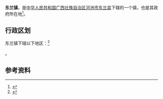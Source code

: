 {{Notability Unreferenced |time=2017-08-22T10:55:42+00:00}}
{{中国乡级行政区|45/12/24/100/000}}
'''东兰镇'''，是[[中华人民共和国|中华人民共和国]][[广西壮族自治区|广西壮族自治区]][[河池市|河池市]][[东兰县|东兰县]]下辖的一个镇，也是其政府所在地<ref>{{PRC admin/ref sgc|{{PRC admin/parent|45/12/24/100/000}}}}</ref>。

== 行政区划 ==

东兰镇下辖以下地区：<ref>{{PRC admin/ref sgc|45/12/24/100/000}}</ref>

{{PRC admin/children|45/12/24/100/000}}。

== 参考资料 ==

{{reflist}}

{{行政区划小作品}}
{{PRC admin/navcat|45/12/24/100/000}}